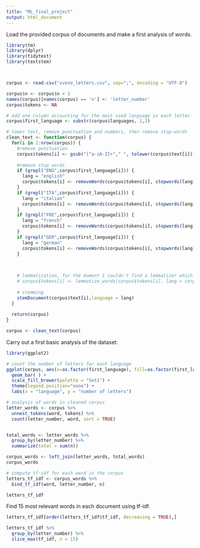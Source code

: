 ```yaml
---
title: "ML_final_project"
output: html_document
---
```


Load the provided corpus of documents and make a first analysis of words.

```r
library(tm)
library(dplyr)
library(tidytext)
library(textstem)



corpus <- read.csv("svevo_letters.csv", sep=";", encoding = "UTF-8")

corpus$n <- corpus$n + 1
names(corpus)[names(corpus) == 'n'] <- 'letter_number'
corpus$tokens <- NA

# add one column accounting for the most used language in each letter
corpus$first_language <- substr(corpus$languages, 1,3)

# lower text, remove punctuation and numbers, then remove stop-words
clean_text <- function(corpus) {
  for(i in 1:nrow(corpus)) {
    #remove punctuation 
    corpus$tokens[i] <- gsub("[^a-zA-Z]+"," ", tolower(corpus$text[i]))
    
    #remove stop words
    if (grepl("ENG",corpus$first_language[i])) {
      lang = "english"
      corpus$tokens[i] <- removeWords(corpus$tokens[i], stopwords(lang))
    }
    if (grepl("ITA",corpus$first_language[i])) {
      lang = "italian"
      corpus$tokens[i] <- removeWords(corpus$tokens[i], stopwords(lang))
    }
    if (grepl("FRE",corpus$first_language[i])) {
      lang = "french"
      corpus$tokens[i] <- removeWords(corpus$tokens[i], stopwords(lang))
    }
    if (grepl("GER",corpus$first_language[i])) {
      lang = "german"
      corpus$tokens[i] <- removeWords(corpus$tokens[i], stopwords(lang))
    }
      

    
    # lemmatization, for the moment I couldn't find a lemmatizer which works for every language
    # corpus$tokens[i] <- lemmatize_words(corpus$tokens[i], lang = corpus$first_language[i])
    
    # stemming
    stemDocument(corpus$text[i],language = lang)
  }
  
  return(corpus)
} 

corpus <- clean_text(corpus)
```

Carry out a first basic analysis of the dataset:


```r
library(ggplot2)

# count the number of letters for each language
ggplot(corpus, aes(x=as.factor(first_language), fill=as.factor(first_language))) + 
  geom_bar( ) +
  scale_fill_brewer(palette = "Set1") +
  theme(legend.position="none") +
  labs(x = "language", y = "number of letters")

```

```r

# analysis of words in cleaned corpus
letter_words <- corpus %>%
  unnest_tokens(word, tokens) %>%
  count(letter_number, word, sort = TRUE)


total_words <- letter_words %>% 
  group_by(letter_number) %>% 
  summarize(total = sum(n))

corpus_words <- left_join(letter_words, total_words)
corpus_words

# compute tf-idf for each word in the corpus
letters_tf_idf <- corpus_words %>%
  bind_tf_idf(word, letter_number, n)

letters_tf_idf
```

Find 15 most relevant words in each document using tf-idf.

```r
letters_tf_idf[order(letters_tf_idf$tf_idf, decreasing = TRUE),]

letters_tf_idf %>%
  group_by(letter_number) %>%
  slice_max(tf_idf, n = 15)


```

